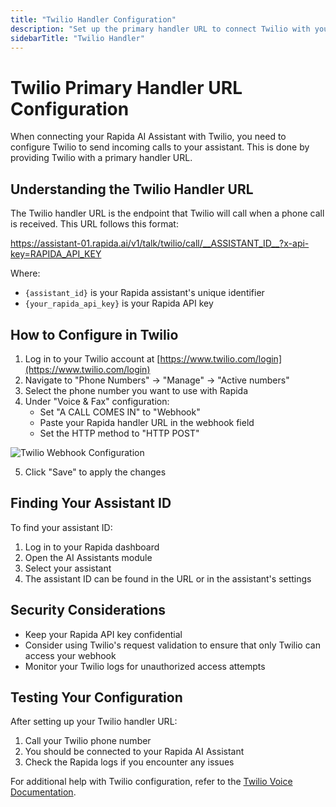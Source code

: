 ```yaml
---
title: "Twilio Handler Configuration"
description: "Set up the primary handler URL to connect Twilio with your assistant"
sidebarTitle: "Twilio Handler"
---
```


# Twilio Primary Handler URL Configuration

When connecting your Rapida AI Assistant with Twilio, you need to configure Twilio to send incoming calls to your assistant. This is done by providing Twilio with a primary handler URL.

## Understanding the Twilio Handler URL

The Twilio handler URL is the endpoint that Twilio will call when a phone call is received. This URL follows this format:

https://assistant-01.rapida.ai/v1/talk/twilio/call/__ASSISTANT_ID__?x-api-key=RAPIDA_API_KEY

Where:

- `{assistant_id}` is your Rapida assistant's unique identifier
- `{your_rapida_api_key}` is your Rapida API key

## How to Configure in Twilio

1. Log in to your Twilio account at [https://www.twilio.com/login](https://www.twilio.com/login)
2. Navigate to "Phone Numbers" → "Manage" → "Active numbers"
3. Select the phone number you want to use with Rapida
4. Under "Voice & Fax" configuration:
   - Set "A CALL COMES IN" to "Webhook"
   - Paste your Rapida handler URL in the webhook field
   - Set the HTTP method to "HTTP POST"

![Twilio Webhook Configuration](/images/twilio-webhook-config.png)

5. Click "Save" to apply the changes

## Finding Your Assistant ID

To find your assistant ID:

1. Log in to your Rapida dashboard
2. Open the AI Assistants module
3. Select your assistant
4. The assistant ID can be found in the URL or in the assistant's settings

## Security Considerations

- Keep your Rapida API key confidential
- Consider using Twilio's request validation to ensure that only Twilio can access your webhook
- Monitor your Twilio logs for unauthorized access attempts

## Testing Your Configuration

After setting up your Twilio handler URL:

1. Call your Twilio phone number
2. You should be connected to your Rapida AI Assistant
3. Check the Rapida logs if you encounter any issues

For additional help with Twilio configuration, refer to the [Twilio Voice Documentation](https://www.twilio.com/docs/voice).
